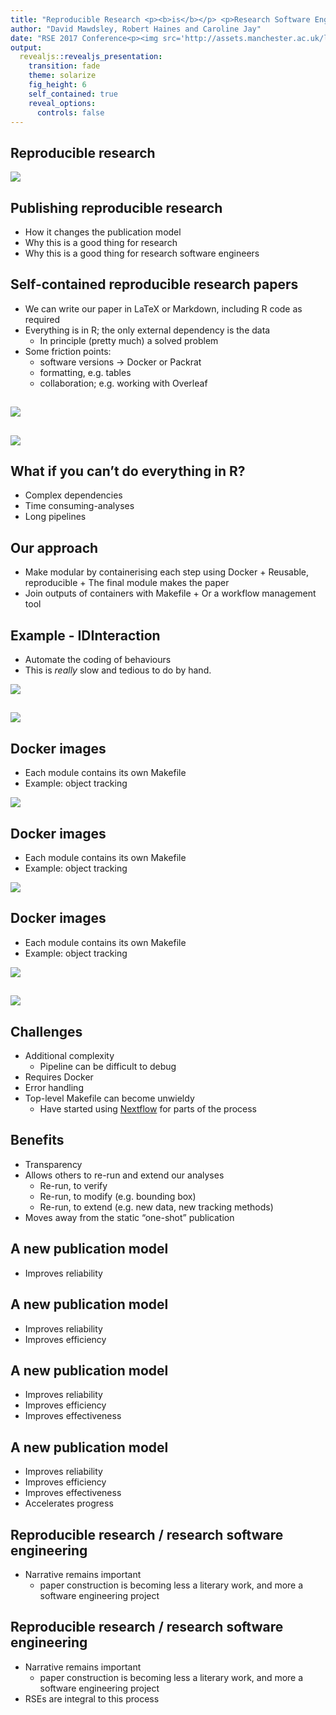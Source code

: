 ```yaml
---
title: "Reproducible Research <p><b>is</b></p> <p>Research Software Engineering</p>"
author: "David Mawdsley, Robert Haines and Caroline Jay"
date: "RSE 2017 Conference<p><img src='http://assets.manchester.ac.uk/logos/hi-res/TAB_UNI_MAIN_logo/White_backgrounds/TAB_col_white_background.png' style='border:0px solid black' width='50%'></p>"
output: 
  revealjs::revealjs_presentation:
    transition: fade
    theme: solarize
    fig_height: 6
    self_contained: true
    reveal_options:
      controls: false
---
```


## Reproducible research

![](figs/WorkflowPipeline.png)

[](Abstract below - this won't appear in the presentation)
[](Good software engineering practice improves the robustness of the toolchain. A logical extension of this is to treat the manuscript itself as an integrated part of the software project. Tools such as Knitr allow us to include the code that produces the results of our analysis in the LaTeX source of the manuscript.)

[](Through a case study, we explain how we have done this, using a combination of Makefiles, Docker images and Knitr. We will discuss some of the challenges in this approach, such as managing complex software dependencies and scripting our analysis steps.)

## Publishing reproducible research

* How it changes the publication model
* Why this is a good thing for research
* Why this is a good thing for research software engineers

## Self-contained reproducible research papers

* We can write our paper in LaTeX or Markdown, including R code as required
* Everything is in R; the only external dependency is the data
    + In principle (pretty much) a solved problem
* Some friction points:
    + software versions &rarr; Docker or Packrat 
    [](Docker would be safer, since some packages call external libraries)
    + formatting, e.g. tables
    + collaboration; e.g. working with Overleaf

## 

![](example/ExamplePaperSource.png)

##

![](example/ExamplePaper.png)

## What if you can't do everything in R?  

* Complex dependencies
* Time consuming-analyses
* Long pipelines

[](Good figures to include:  Heath Robinson or Wallis and Gromit contraption?)

## Our approach

* Make modular by containerising each step using Docker
	  + Reusable, reproducible
	  + The final module makes the paper
* Join outputs of containers with Makefile
	  + Or a workflow management tool

## Example - IDInteraction

- Automate the coding of behaviours
- This is _really_ slow and tedious to do by hand.

![](figs/P07ScreenTablet.jpg) 

##

![](figs/WorkflowPipeline.png)


## Docker images
- Each module contains its own Makefile
- Example: object tracking
   
[](Discuss aim of experiment, data source, processing workflow)

![](figs/ObjectTracking0.png)


## Docker images {data-transition="none"}
- Each module contains its own Makefile
- Example: object tracking
   
[](Discuss aim of experiment, data source, processing workflow)

![](figs/ObjectTracking1.png)

## Docker images {data-transition="none"}

- Each module contains its own Makefile
- Example: object tracking
   

![](figs/ObjectTracking2.png)

##

![](figs/WorkflowContainers.png)

[](Each module is self-contained; can use different versions of libraries, e.g. OpenCV)  

## Challenges

* Additional complexity
  	+ Pipeline can be difficult to debug
* Requires Docker
* Error handling
* Top-level Makefile can become unwieldy
  	+ Have started using [Nextflow](https://www.nextflow.io) for parts of the process

## Benefits
* Transparency
* Allows others to re-run and extend our analyses
  	+ Re-run, to verify
	+ Re-run, to modify (e.g. bounding box)
	+ Re-run, to extend (e.g. new data, new tracking methods)
* Moves away from the static "one-shot" publication

## A new publication model {data-transition="none"}
* Improves reliability

## A new publication model {data-transition="none"}
* Improves reliability
* Improves efficiency

## A new publication model {data-transition="none"}

* Improves reliability
* Improves efficiency
* Improves effectiveness
  
## A new publication model {data-transition="none"}

* Improves reliability
* Improves efficiency
* Improves effectiveness
* Accelerates progress
  
## Reproducible research / research software engineering {data-transition="none"}
* Narrative remains important
	+ paper construction is becoming less a literary work, and more a software engineering project

## Reproducible research / research software engineering {data-transition="none"}

* Narrative remains important
	+ paper construction is becoming less a literary work, and more a software engineering project
* RSEs are integral to this process

[](Notes: Finish technical bit with a description of what this allows other people to do - allows other people to re-run some of our analysis.  This is how we've made the paper - what does this mean for another researcher who comes to this work - they can rerun these aspects completely.  But bbox placed by a human - someone could explore how variation in placement of bbox affected results, could rerun and compare.  A new experiment, using our paper, updating our paper.  Another potential novel contribution, from the same tool chain.)  
[](Don't need to talk about the value of containerisation - talk more about the value of making the paper.)
[](Under the current publishing model - the publication is static.   One of the potential benefits is moving away from one-shot papers.)

[](Gives us extra stuff, but how many reviewers will build pipeline.  Probably not many.  The value is improving the research (incremental) process; causes us to reflect on the publication model.  What we can't do with (most) standard journals is publish an almost identical looking paper, but with a different data-set.)

[](Doing this because it's the _right_ thing to do, but what's the value in it?)
[](Not possible to build these papers without RSEs)
[](Old model - one thinks of something, writes software. Stops. Write paper)
[](This approach blends this through; no gap between software and paper - same process.  The paper _is_ almost software.)
